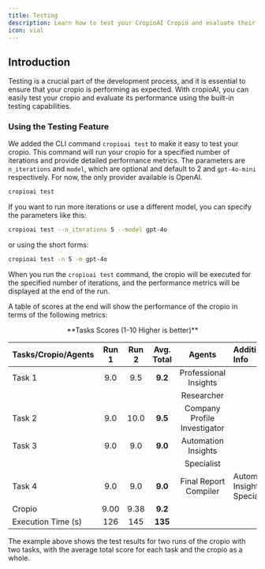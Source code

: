 ```yaml
---
title: Testing
description: Learn how to test your CropioAI Cropio and evaluate their performance.
icon: vial
---
```


## Introduction

Testing is a crucial part of the development process, and it is essential to ensure that your cropio is performing as expected. With cropioAI, you can easily test your cropio and evaluate its performance using the built-in testing capabilities.

### Using the Testing Feature

We added the CLI command `cropioai test` to make it easy to test your cropio. This command will run your cropio for a specified number of iterations and provide detailed performance metrics. The parameters are `n_iterations` and `model`, which are optional and default to 2 and `gpt-4o-mini` respectively. For now, the only provider available is OpenAI.

```bash
cropioai test
```

If you want to run more iterations or use a different model, you can specify the parameters like this:

```bash
cropioai test --n_iterations 5 --model gpt-4o
```

or using the short forms:

```bash
cropioai test -n 5 -m gpt-4o
```

When you run the `cropioai test` command, the cropio will be executed for the specified number of iterations, and the performance metrics will be displayed at the end of the run.

A table of scores at the end will show the performance of the cropio in terms of the following metrics:

<center>**Tasks Scores (1-10 Higher is better)**</center>

| Tasks/Cropio/Agents  | Run 1 | Run 2 | Avg. Total | Agents                         | Additional Info                  |
|:------------------|:-----:|:-----:|:----------:|:------------------------------:|:---------------------------------|
| Task 1        |  9.0  |  9.5  |    **9.2**     | Professional Insights          |                                  |
|                    |       |       |            | Researcher                     |                                  |
| Task 2        |  9.0  | 10.0  |    **9.5**     | Company Profile Investigator   |                                  |
| Task 3        |  9.0  |  9.0  |    **9.0**     | Automation Insights            |                                  |
|                    |       |       |            | Specialist                     |                                  |
| Task 4        |  9.0  |  9.0  |    **9.0**     | Final Report Compiler          | Automation Insights Specialist   |
| Cropio         | 9.00  | 9.38  |    **9.2**     |                                |                                  |
| Execution Time (s) |  126  |  145  |    **135**     |                                |                                  |

The example above shows the test results for two runs of the cropio with two tasks, with the average total score for each task and the cropio as a whole.
